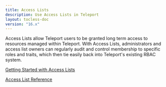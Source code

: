 ```yaml
---
title: Access Lists
description: Use Access Lists in Teleport
layout: tocless-doc
version: "16.x"
---
```


Access Lists allow Teleport users to be granted long term access to resources
managed within Teleport. With Access Lists, administrators and access list
owners can regularly audit and control membership to specific roles and
traits, which then tie easily back into Teleport's existing RBAC system.

[Getting Started with Access Lists](/docs/ver/16.x/access-controls/access-lists/guide)

[Access List Reference](/docs/ver/16.x/access-controls/access-lists/reference)
